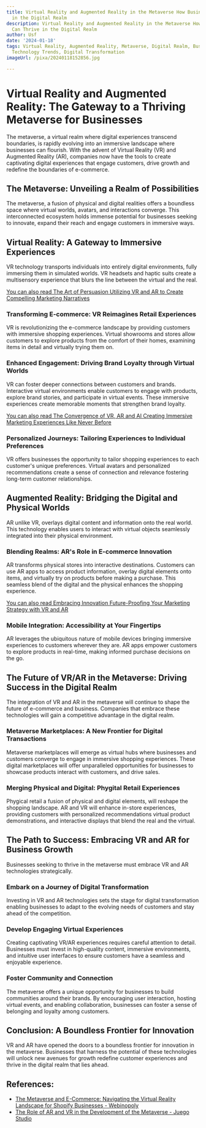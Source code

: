 ```yaml
---
title: Virtual Reality and Augmented Reality in the Metaverse How Businesses Can Thrive
  in the Digital Realm
description: Virtual Reality and Augmented Reality in the Metaverse How Businesses
  Can Thrive in the Digital Realm
author: Usf
date: '2024-01-18'
tags: Virtual Reality, Augmented Reality, Metaverse, Digital Realm, Business Opportunities,
  Technology Trends, Digital Transformation
imageUrl: /pixa/20240118152856.jpg

---
```

# Virtual Reality and Augmented Reality: The Gateway to a Thriving Metaverse for Businesses

The metaverse,  a virtual realm where digital experiences transcend boundaries, is rapidly evolving into an immersive landscape where businesses  can flourish. With the advent of Virtual Reality (VR) and Augmented Reality (AR), companies now have the tools to create captivating digital experiences  that engage customers, drive growth and redefine  the boundaries of e-commerce.

## The Metaverse: Unveiling a Realm of Possibilities

The metaverse, a fusion of physical and  digital  realities offers a boundless space where virtual worlds, avatars, and interactions converge. This interconnected ecosystem holds immense potential for businesses seeking to innovate, expand their reach and engage customers in immersive ways.

## Virtual Reality: A Gateway to Immersive Experiences

VR technology transports individuals into entirely digital  environments, fully immersing them in  simulated worlds. VR headsets and haptic suits create a multisensory experience that blurs the line between the virtual and  the  real.

[You can also read The Art of  Persuasion Utilizing VR and  AR to Create Compelling Marketing Narratives](The%20Art%20of%20Persuasion%20Utilizing%20VR%20and%20AR%20to%20Create%20Compelling%20Marketing%20Narratives)


### Transforming E-commerce: VR Reimagines Retail Experiences

VR is revolutionizing the e-commerce landscape by providing customers with  immersive shopping experiences. Virtual showrooms  and stores allow customers to explore products  from the comfort of  their homes, examining items  in detail and virtually trying them on.

###  Enhanced Engagement: Driving Brand Loyalty through Virtual  Worlds

VR can foster deeper connections between customers and brands. Interactive virtual environments  enable customers to engage with  products, explore brand stories, and participate in virtual events. These immersive  experiences  create memorable moments that strengthen brand loyalty.

[You can also read  The Convergence of VR, AR and AI Creating Immersive Marketing Experiences Like Never Before](The%20Convergence%20of%20VR%2C%20AR%2C%20and%20AI%20Creating%20Immersive%20Marketing%20Experiences%20Like%20Never%20Before)


### Personalized Journeys: Tailoring Experiences to Individual Preferences

VR offers businesses the opportunity to tailor shopping experiences to  each customer's unique preferences. Virtual avatars and personalized  recommendations  create a sense of connection and relevance fostering long-term customer relationships.

## Augmented Reality:  Bridging the Digital  and Physical Worlds

AR unlike VR, overlays digital content and information onto  the real world. This technology enables users to interact with virtual  objects seamlessly integrated into  their  physical environment.

###  Blending Realms: AR's Role in E-commerce Innovation

AR transforms physical stores into interactive destinations. Customers  can use  AR apps to  access product  information, overlay  digital elements onto items, and virtually try on products before making a purchase. This seamless blend  of the digital and the physical enhances the shopping experience.

[You can also read Embracing Innovation Future-Proofing Your Marketing Strategy with VR and AR](Embracing%20Innovation%20Future-Proofing%20Your%20Marketing%20Strategy%20with%20VR%20and%20AR)


### Mobile Integration: Accessibility at Your Fingertips

AR leverages  the ubiquitous nature of mobile devices bringing immersive experiences to customers wherever they are. AR apps  empower customers to explore products in real-time, making informed purchase decisions on the go.

## The Future of VR/AR  in the Metaverse: Driving Success in the Digital Realm

The  integration of  VR and AR in  the metaverse  will continue to shape the future of e-commerce and business. Companies that embrace these technologies  will  gain a competitive advantage in  the digital realm.

### Metaverse  Marketplaces: A New  Frontier for Digital Transactions

Metaverse marketplaces will emerge as virtual hubs where businesses and  customers converge to engage in immersive shopping experiences. These digital marketplaces will offer unparalleled opportunities for businesses to showcase  products interact with  customers, and drive sales.

### Merging Physical and Digital: Phygital Retail Experiences

Phygical retail a fusion of physical and digital elements, will  reshape the shopping landscape. AR  and VR will enhance in-store experiences, providing customers with personalized recommendations  virtual product  demonstrations, and interactive displays that blend  the real and  the virtual.

## The Path to Success: Embracing VR and AR for Business Growth

Businesses seeking to  thrive in the metaverse must embrace VR and AR technologies  strategically.

### Embark  on a Journey  of Digital Transformation

Investing in  VR and AR technologies sets the stage for digital transformation enabling businesses to adapt to the evolving needs of customers and stay  ahead  of the competition.

### Develop  Engaging Virtual Experiences

Creating captivating VR/AR experiences requires careful attention to detail. Businesses must invest in high-quality content, immersive environments, and intuitive user interfaces to ensure customers have a seamless and enjoyable experience.

### Foster Community and Connection

The metaverse offers a unique opportunity for businesses to build communities around their brands. By encouraging user interaction, hosting  virtual events, and enabling collaboration, businesses can foster  a sense of belonging and loyalty among customers.

## Conclusion: A  Boundless Frontier for Innovation

VR and AR have  opened the doors to a boundless frontier for innovation in the metaverse. Businesses that harness the potential of these technologies will unlock new avenues for growth redefine customer experiences and thrive in the  digital realm that lies ahead.

## References:
- [The Metaverse and E-Commerce: Navigating the Virtual Reality Landscape for Shopify Businesses - Webinopoly](https://webinopoly.com/blogs/news/the-metaverse-and-e-commerce-navigating-the-virtual-reality-landscape-for-shopify-businesses)
- [The Role of AR and VR in the Development of the Metaverse - Juego Studio](https://www.juegostudio.com/blog/ar-vr-in-metaverse)
